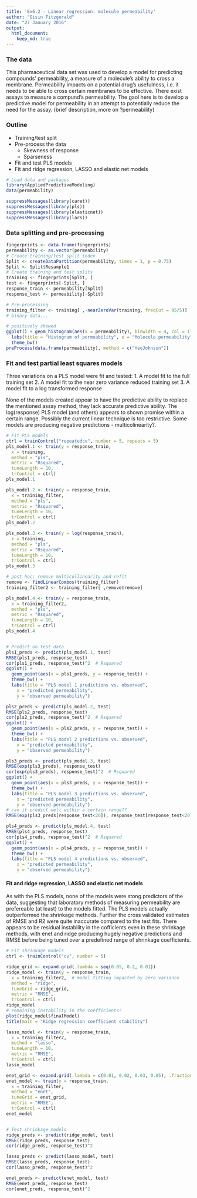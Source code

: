 ```yaml
---
title: 'Ex6.2 - Linear regression: molecule permeability'
author: "Oisin Fitzgerald"
date: "27 January 2016"
output: 
  html_document:
    keep_md: true 
---
```


### The data 

This pharmaceutical data set was used to develop a model for predicting compounds' 
permeability, a measure of a molecule's ability to cross a membrane. Permeability
impacts on a potential drug's usefulness, i.e. it needs to be able to cross
certain membranes to be effective. There exist assays to measure a compund's
permeability. The gaol here is to develop a predictive model for permeability 
in an attempt to potentially reduce the need for the assay. 
(brief description, more on ?permeability)

### Outline

* Training/test split
* Pre-process the data
    + Skewness of response
    + Sparseness
* Fit and test PLS models
* Fit and ridge regression, LASSO and elastic net models

```r
# Load data and packages
library(AppliedPredictiveModeling)
data(permeability)

suppressMessages(library(caret))
suppressMessages(library(pls))
suppressMessages(library(elasticnet))
suppressMessages(library(lars))
```

### Data splitting and pre-processing

```r
fingerprints <- data.frame(fingerprints)
permeability <- as.vector(permeability)
# Create training/test split index
Split <- createDataPartition(permeability, times = 1, p = 0.75)
Split <- Split$Resample1 
# Create training and test splits
training <- fingerprints[Split, ]
test <- fingerprints[-Split, ]
response_train <- permeability[Split]
response_test <- permeability[-Split]

# Pre-processing
training_filter <- training[ ,-nearZeroVar(training, freqCut = 95/5)]  # near zero variances
# binary data...

# positively skewed
ggplot() + geom_histogram(aes(x = permeability), binwidth = 4, col = 1) + 
  labs(title = "Histogram of permeability", x = "Molecule permeability") +
  theme_bw()
preProcess(data.frame(permeability), method = c("YeoJohnson"))
```

### Fit and test partial least squares models

Three variations on a PLS model were fit and tested:
1. A model fit to the full training set
2. A model fit to the near zero variance reduced training set
3. A model fit to a log transformed response

None of the models created appear to have the predictive ability to replace the 
mentioned assay method, they lack accurate predictive ability. The log(response)
PLS model (and others) appears to shown promise within a certain range. Possibly 
the current linear technique is too restrictive. Some models are producing negative 
predictions - multicolinearity?. 

```r
# Fit PLS models
ctrl = trainControl("repeatedcv", number = 5, repeats = 5)
pls_model.1 <- train(y = response_train,
  x = training,
  method = "pls",
  metric = "Rsquared",
  tuneLength = 10,
  trControl = ctrl)
pls_model.1

pls_model.2 <- train(y = response_train,
  x = training_filter,
  method = "pls",
  metric = "Rsquared",
  tuneLength = 10,
  trControl = ctrl)
pls_model.2

pls_model.3 <- train(y = log(response_train),
  x = training,
  method = "pls",
  metric = "Rsquared",
  tuneLength = 10,
  trControl = ctrl)
pls_model.3

# post hoc: remove multicollinearity and refit
remove <- findLinearCombos(training_filter)
training_filter2 <- training_filter[ ,remove$remove]

pls_model.4 <- train(y = response_train,
  x = training_filter2,
  method = "pls",
  metric = "Rsquared",
  tuneLength = 10,
  trControl = ctrl)
pls_model.4


# Predict on test data
pls1_preds <- predict(pls_model.1, test)
RMSE(pls1_preds, response_test)
cor(pls1_preds, response_test)^2  # Rsquared
ggplot() + 
  geom_point(aes(x = pls1_preds, y = response_test)) + 
  theme_bw() +
  labs(title = "PLS model 1 predictions vs. observed", 
    x = "predicted permeability", 
    y = "observed permeability")

pls2_preds <- predict(pls_model.2, test)
RMSE(pls2_preds, response_test)
cor(pls2_preds, response_test)^2  # Rsquared
ggplot() + 
  geom_point(aes(x = pls2_preds, y = response_test)) + 
  theme_bw() +
  labs(title = "PLS model 2 predictions vs. observed", 
    x = "predicted permeability", 
    y = "observed permeability")

pls3_preds <- predict(pls_model.3, test)
RMSE(exp(pls3_preds), response_test)
cor(exp(pls3_preds), response_test)^2  # Rsquared
ggplot() + 
  geom_point(aes(x = pls3_preds, y = response_test)) + 
  theme_bw() +
  labs(title = "PLS model 3 predictions vs. observed", 
    x = "predicted permeability", 
    y = "observed permeability")
# can it predict well within a certain range??
RMSE(exp(pls3_preds[response_test<20]), response_test[response_test<20])

pls4_preds <- predict(pls_model.4, test)
RMSE(pls4_preds, response_test)
cor(pls4_preds, response_test)^2  # Rsquared
ggplot() + 
  geom_point(aes(x = pls4_preds, y = response_test)) + 
  theme_bw() +
  labs(title = "PLS model 4 predictions vs. observed", 
    x = "predicted permeability", 
    y = "observed permeability")

```

#### Fit and ridge regression, LASSO and elastic net models

As with the PLS models, none of the models were stong predictors of the data, suggesting
that laboratory methods of measuring permeability are prefereable (at least) to the
models fitted. The PLS models actually outperformed the shrinkage methods. Further the 
cross validated estimates of RMSE and R2 were quite inaccurate compared to the test fits. 
There appears to be residual instability in the cofficients even in these shrinkage methods, 
with enet and ridge producing hugely negative predictions and RMSE before being tuned 
over a predefined range of shrinkage coefficients. 

```r
# Fit shrinkage models
ctrl <- trainControl("cv", number = 5)

ridge_grid <- expand.grid(.lambda = seq(0.05, 0.2, 0.01))
ridge_model <- train(y = response_train, 
  x = training_filter2,  # model fitting impacted by zero variance
  method = "ridge",
  tuneGrid = ridge_grid,
  metric = "RMSE",
  trControl = ctrl)
ridge_model
# remaining instability in the coefficients?
plot(ridge_model$finalModel)
title(main = "Ridge regression coefficient stability")  

lasso_model <- train(y = response_train, 
  x = training_filter2,  
  method = "lasso",
  tuneLength = 10,
  metric = "RMSE",
  trControl = ctrl)
lasso_model

enet_grid <- expand.grid(.lambda = c(0.01, 0.02, 0.03, 0.05), .fraction = c(seq(0.00001, 0.2, 0.02)))
enet_model <- train(y = response_train, 
  x = training_filter,
  method = "enet",
  tuneGrid = enet_grid,
  metric = "RMSE",
  trControl = ctrl)
enet_model


# Test shrinkage models
ridge_preds <- predict(ridge_model, test)
RMSE(ridge_preds, response_test)
cor(ridge_preds, response_test)^2

lasso_preds <- predict(lasso_model, test)
RMSE(lasso_preds, response_test)
cor(lasso_preds, response_test)^2

enet_preds <- predict(enet_model, test)
RMSE(enet_preds, response_test)
cor(enet_preds, response_test)^2
```



